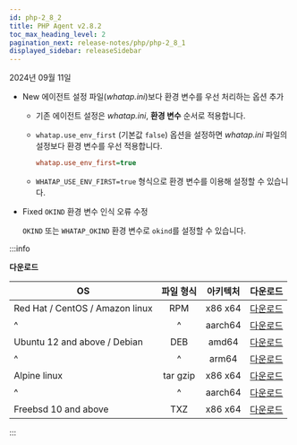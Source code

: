 ```yaml
---
id: php-2_8_2
title: PHP Agent v2.8.2
toc_max_heading_level: 2
pagination_next: release-notes/php/php-2_8_1
displayed_sidebar: releaseSidebar
---
```


2024년 09월 11일

- <Status priority='1'>New</Status> 에이전트 설정 파일(*whatap.ini*)보다 환경 변수를 우선 처리하는 옵션 추가

  - 기존 에이전트 설정은 *whatap.ini*, **환경 변수** 순서로 적용합니다.

  - `whatap.use_env_first` (기본값 `false`) 옵션을 설정하면 *whatap.ini* 파일의 설정보다 환경 변수를 우선 적용합니다.

    ```ini title="whatap.ini"
    whatap.use_env_first=true
    ```

  - `WHATAP_USE_ENV_FIRST=true` 형식으로 환경 변수를 이용해 설정할 수 있습니다.

- <Status priority='0'>Fixed</Status> `OKIND` 환경 변수 인식 오류 수정

  `OKIND` 또는 `WHATAP_OKIND` 환경 변수로 `okind`를 설정할 수 있습니다.

:::info

**다운로드**

| OS | 파일 형식 | 아키텍처 | 다운로드 |
| - | :-: | :-: | :-: |
| Red Hat / CentOS / Amazon linux | RPM | x86 x64 | [다운로드](https://repo.whatap.io/centos/6/x86_64/whatap-php-2.8-2.x86_64.rpm) |
| \^ | \^ | aarch64 | [다운로드](https://repo.whatap.io/centos/7/aarch64/whatap-php-2.8-2.aarch64.rpm) |
| Ubuntu 12 and above / Debian | DEB | amd64 | [다운로드](https://repo.whatap.io/debian/unstable/whatap-php_2.8.2_amd64.deb) |
| \^ | \^ | arm64 | [다운로드](https://repo.whatap.io/debian/unstable/whatap-php_2.8.2_arm64.deb) |
| Alpine linux | tar gzip | x86 x64 | [다운로드](https://repo.whatap.io/alpine/x86_64/whatap-php-2.8.2.tar.gz) |
| \^ | \^ | aarch64 | [다운로드](https://repo.whatap.io/alpine/aarch64/whatap-php-2.8.2.tar.gz) |
| Freebsd 10 and above | TXZ | x86 x64 | [다운로드](https://repo.whatap.io/freebsd/10/whatap-php-2.8.2.txz) |

:::
